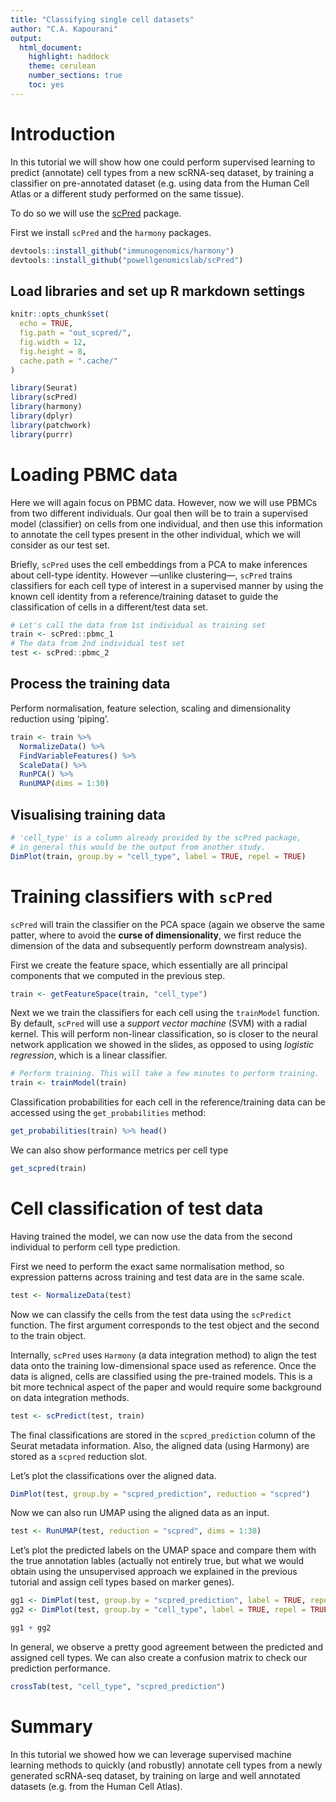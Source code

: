 ```yaml
---
title: "Classifying single cell datasets"
author: "C.A. Kapourani"
output: 
  html_document: 
    highlight: haddock
    theme: cerulean
    number_sections: true
    toc: yes
---
```


# Introduction
In this tutorial we will show how one could perform supervised learning to predict (annotate) cell types from a new scRNA-seq dataset, by training a classifier on pre-annotated dataset (e.g. using data from the Human Cell Atlas or a different study performed on the same tissue).

To do so we will use the [scPred](https://github.com/powellgenomicslab/scPred/) package.

First we install `scPred` and the `harmony` packages.
```r
devtools::install_github("immunogenomics/harmony")
devtools::install_github("powellgenomicslab/scPred")
```

## Load libraries and set up R markdown settings
```r
knitr::opts_chunk$set(
  echo = TRUE,
  fig.path = "out_scpred/",
  fig.width = 12,
  fig.height = 8,
  cache.path = ".cache/"
)
```

```r
library(Seurat)
library(scPred)
library(harmony)
library(dplyr) 
library(patchwork)
library(purrr)
```


# Loading PBMC data
Here we will again focus on PBMC data. However, now we will use PBMCs from two different individuals. Our goal then will be to train a supervised model (classifier) on cells from one individual, and then use this information to annotate the cell types present in the other individual, which we will consider as our test set.

Briefly, `scPred` uses the cell embeddings from a PCA to make inferences about cell-type identity. However —unlike clustering—, `scPred` trains classifiers for each cell type of interest in a supervised manner by using the known cell identity from a reference/training dataset to guide the classification of cells in a different/test data set.

```r
# Let's call the data from 1st individual as training set
train <- scPred::pbmc_1
# The data from 2nd individual test set
test <- scPred::pbmc_2
```

## Process the training data
Perform normalisation, feature selection, scaling and dimensionality reduction using 'piping'. 
```r
train <- train %>%
  NormalizeData() %>%
  FindVariableFeatures() %>%
  ScaleData() %>%
  RunPCA() %>%
  RunUMAP(dims = 1:30)
```

## Visualising training data
```r
# 'cell_type' is a column already provided by the scPred package, 
# in general this would be the output from another study.
DimPlot(train, group.by = "cell_type", label = TRUE, repel = TRUE)
```

# Training classifiers with `scPred`
`scPred` will train the classifier on the PCA space (again we observe the same patter, where to avoid the __curse of dimensionality__, we first reduce the dimension of the data and subsequently perform downstream analysis).

First we create the feature space, which essentially are all principal components that we computed in the previous step.
```r
train <- getFeatureSpace(train, "cell_type")
```

Next we we train the classifiers for each cell using the `trainModel` function. By default, `scPred` will use a _support vector machine_ (SVM) with a radial kernel. This will perform non-linear classification, so is closer to the neural network application we showed in the slides, as opposed to using _logistic regression_, which is a linear classifier.


```r
# Perform training. This will take a few minutes to perform training.
train <- trainModel(train)
```

Classification probabilities for each cell in the reference/training data can be accessed using the `get_probabilities` method:
```r
get_probabilities(train) %>% head()
```

We can also show performance metrics per cell type
```r
get_scpred(train)
```


# Cell classification of test data
Having trained the model, we can now use the data from the second individual to perform cell type prediction.

First we need to perform the exact same normalisation method, so expression patterns across training and test data are in the same scale.
```r
test <- NormalizeData(test)
```

Now we can classify the cells from the test data using the `scPredict` function. The first argument corresponds to the test object and the second to the train object.

Internally, `scPred` uses `Harmony` (a data integration method) to align the test data onto the training low-dimensional space used as reference. Once the data is aligned, cells are classified using the pre-trained models. This is a bit more technical aspect of the paper and would require some background on data integration methods.
```r
test <- scPredict(test, train)
```

The final classifications are stored in the `scpred_prediction` column of the Seurat metadata information. Also, the aligned data (using Harmony) are stored as a `scpred` reduction slot.

Let’s plot the classifications over the aligned data.
```r
DimPlot(test, group.by = "scpred_prediction", reduction = "scpred")
```

Now we can also run UMAP using the aligned data as an input.
```r
test <- RunUMAP(test, reduction = "scpred", dims = 1:30)
```

Let's plot the predicted labels on the UMAP space and compare them with the true annotation lables (actually not entirely true, but what we would obtain using the unsupervised approach we explained in the previous tutorial and assign cell types based on marker genes).
```r
gg1 <- DimPlot(test, group.by = "scpred_prediction", label = TRUE, repel = TRUE)
gg2 <- DimPlot(test, group.by = "cell_type", label = TRUE, repel = TRUE)

gg1 + gg2
```
In general, we observe a pretty good agreement between the predicted and assigned cell types. We can also create a confusion matrix to check our prediction performance.
```r
crossTab(test, "cell_type", "scpred_prediction")
```

# Summary
In this tutorial we showed how we can leverage supervised machine learning methods to quickly (and robustly) annotate cell types from a newly generated scRNA-seq dataset, by training on large and well annotated datasets (e.g. from the Human Cell Atlas).


